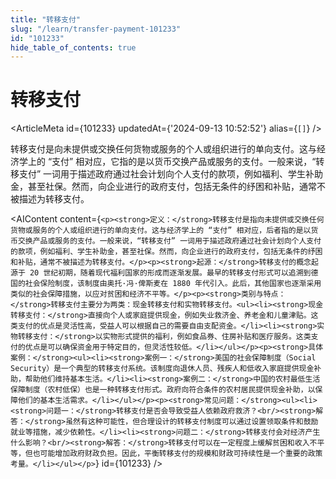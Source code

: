 ```yaml
---
title: "转移支付"
slug: "/learn/transfer-payment-101233"
id: "101233"
hide_table_of_contents: true
---
```



# 转移支付

<ArticleMeta id={101233} updatedAt={'2024-09-13 10:52:52'} alias={`[]`} />
<div className='border-solid border-b border-t-0 my-4 border-[var(--ifm-color-gray-300)]' />

转移支付是向未提供或交换任何货物或服务的个人或组织进行的单向支付。这与经济学上的 “支付” 相对应，它指的是以货币交换产品或服务的支付。一般来说，“转移支付” 一词用于描述政府通过社会计划向个人支付的款项，例如福利、学生补助金，甚至社保。然而，向企业进行的政府支付，包括无条件的纾困和补贴，通常不被描述为转移支付。

<AIContent content={`<p><strong>定义：</strong>转移支付是指向未提供或交换任何货物或服务的个人或组织进行的单向支付。这与经济学上的 “支付” 相对应，后者指的是以货币交换产品或服务的支付。一般来说，“转移支付” 一词用于描述政府通过社会计划向个人支付的款项，例如福利、学生补助金，甚至社保。然而，向企业进行的政府支付，包括无条件的纾困和补贴，通常不被描述为转移支付。</p><p><strong>起源：</strong>转移支付的概念起源于 20 世纪初期，随着现代福利国家的形成而逐渐发展。最早的转移支付形式可以追溯到德国的社会保险制度，该制度由奥托·冯·俾斯麦在 1880 年代引入。此后，其他国家也逐渐采用类似的社会保障措施，以应对贫困和经济不平等。</p><p><strong>类别与特点：</strong>转移支付主要分为两类：现金转移支付和实物转移支付。<ul><li><strong>现金转移支付：</strong>直接向个人或家庭提供现金，例如失业救济金、养老金和儿童津贴。这类支付的优点是灵活性高，受益人可以根据自己的需要自由支配资金。</li><li><strong>实物转移支付：</strong>以实物形式提供的福利，例如食品券、住房补贴和医疗服务。这类支付的优点是可以确保资金用于特定目的，但灵活性较低。</li></ul></p><p><strong>具体案例：</strong><ul><li><strong>案例一：</strong>美国的社会保障制度（Social Security）是一个典型的转移支付系统。该制度向退休人员、残疾人和低收入家庭提供现金补助，帮助他们维持基本生活。</li><li><strong>案例二：</strong>中国的农村最低生活保障制度（农村低保）也是一种转移支付形式。政府向符合条件的农村居民提供现金补助，以保障他们的基本生活需求。</li></ul></p><p><strong>常见问题：</strong><ul><li><strong>问题一：</strong>转移支付是否会导致受益人依赖政府救济？<br/><strong>解答：</strong>虽然有这种可能性，但合理设计的转移支付制度可以通过设置领取条件和鼓励就业等措施，减少依赖性。</li><li><strong>问题二：</strong>转移支付会对经济产生什么影响？<br/><strong>解答：</strong>转移支付可以在一定程度上缓解贫困和收入不平等，但也可能增加政府财政负担。因此，平衡转移支付的规模和财政可持续性是一个重要的政策考量。</li></ul></p>`} id={101233} />
